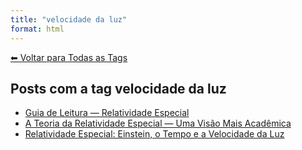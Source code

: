 ```yaml
---
title: "velocidade da luz"
format: html
---
```


[⬅ Voltar para Todas as Tags](../tags.qmd)

## Posts com a tag **velocidade da luz**

- [Guia de Leitura — Relatividade Especial](/posts/fisica/guia-relatividade-especial.html)
- [A Teoria da Relatividade Especial — Uma Visão Mais Acadêmica](/posts/fisica/relatividade-especial-academico.html)
- [Relatividade Especial: Einstein, o Tempo e a Velocidade da Luz](/posts/fisica/relatividade-especial.html)
